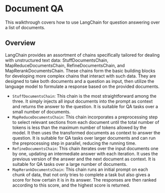 # Document QA

This walkthrough covers how to use LangChain for question answering over a list of documents.

## Overview
LangChain provides an assortment of chains specifically tailored for dealing with unstructured text data: StuffDocumentsChain, MapReduceDocumentsChain, RefineDocumentsChain, and MapRerankDocumentsChain. These chains form the basic building blocks for developing more complex chains that interact with such data. They are designed to take both documents and a question as input, then utilize the language model to formulate a response based on the provided documents.

- `StuffDocumentsChain`: This chain is the most straightforward among the three. It simply injects all input documents into the prompt as context and returns the answer to the question. It is suitable for QA tasks over a small number of documents.
- `MapReduceDocumentsChain`: This chain incorporates a preprocessing step to select relevant sections from each document until the total number of tokens is less than the maximum number of tokens allowed by the model. It then uses the transformed documents as context to answer the question. It is suitable for QA tasks over larger documents and can run the preprocessing step in parallel, reducing the running time.
- `RefineDocumentsChain`: This chain iterates over the input documents one by one, updating an intermediate answer with each iteration. It uses the previous version of the answer and the next document as context. It is suitable for QA tasks over a large number of documents.
- `MapRerankDocumentsChain`: This chain runs an initial prompt on each chunk of data, that not only tries to complete a task but also gives a score for how certain it is in its answer. The responses are then ranked according to this score, and the highest score is returned.


<Example/>
